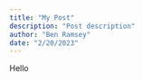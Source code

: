 ```yaml
---
title: "My Post"
description: "Post description"
author: "Ben Ramsey"
date: "2/20/2023"
---
```


Hello
